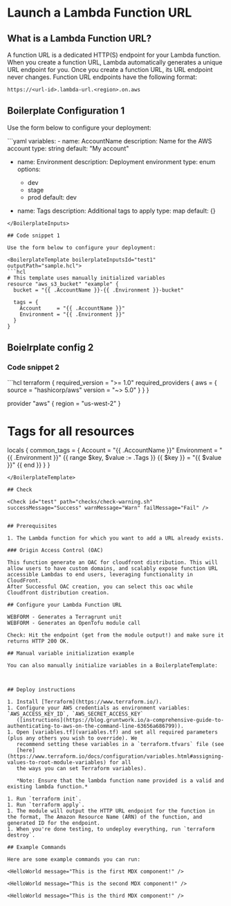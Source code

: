 # Launch a Lambda Function URL

## What is a Lambda Function URL?

A function URL is a dedicated HTTP(S) endpoint for your Lambda function. When you create a function URL, Lambda automatically generates a unique URL endpoint for you. Once you create a function URL, its URL endpoint never changes. Function URL endpoints have the following format:

```
https://<url-id>.lambda-url.<region>.on.aws
```

## Boilerplate Configuration 1

Use the form below to configure your deployment:

<BoilerplateInputs id="test1">
```yaml
variables:
  - name: AccountName
    description: Name for the AWS account
    type: string
    default: "My account"
    
  - name: Environment
    description: Deployment environment
    type: enum
    options:
      - dev
      - stage
      - prod
    default: dev
    
  - name: Tags
    description: Additional tags to apply
    type: map
    default: {}
```
</BoilerplateInputs>

## Code snippet 1

Use the form below to configure your deployment:

<BoilerplateTemplate boilerplateInputsId="test1" outputPath="sample.hcl">
```hcl
# This template uses manually initialized variables
resource "aws_s3_bucket" "example" {
  bucket = "{{ .AccountName }}-{{ .Environment }}-bucket"
  
  tags = {
    Account     = "{{ .AccountName }}"
    Environment = "{{ .Environment }}"
  }
}
```
</BoilerplateTemplate>

## Boielrplate config 2

<BoilerplateInputs id="test2" templatePath="." />

### Code snippet 2

<BoilerplateTemplate boilerplateInputsId="test2" outputPath="/a/b.hcl">
```hcl
terraform {
  required_version = ">= 1.0"
  required_providers {
    aws = {
      source  = "hashicorp/aws"
      version = "~> 5.0"
    }
  }
}

provider "aws" {
  region = "us-west-2"
}

# Tags for all resources
locals {
  common_tags = {
    Account     = "{{ .AccountName }}"
    Environment = "{{ .Environment }}"
    {{ range $key, $value := .Tags }}
    {{ $key }} = "{{ $value }}"
    {{ end }}
  }
}
```
</BoilerplateTemplate>

## Check

<Check id="test" path="checks/check-warning.sh" successMessage="Success" warnMessage="Warn" failMessage="Fail" />


## Prerequisites

1. The Lambda function for which you want to add a URL already exists.

### Origin Access Control (OAC)

This function generate an OAC for cloudfront distribution. This will allow users to have custom domains, and scalably expose function URL accessible Lambdas to end users, leveraging functionality in CloudFront.
After Successful OAC creation, you can select this oac while Cloudfront distribution creation.

## Configure your Lambda Function URL

WEBFORM - Generates a Terragrunt unit 
WEBFORM - Generates an OpenTofu module call

Check: Hit the endpoint (get from the module output!) and make sure it returns HTTP 200 OK.

## Manual variable initialization example

You can also manually initialize variables in a BoilerplateTemplate:



## Deploy instructions

1. Install [Terraform](https://www.terraform.io/).
1. Configure your AWS credentials as environment variables: `AWS_ACCESS_KEY_ID`, `AWS_SECRET_ACCESS_KEY`
   ([instructions](https://blog.gruntwork.io/a-comprehensive-guide-to-authenticating-to-aws-on-the-command-line-63656a686799)).
1. Open [variables.tf](variables.tf) and set all required parameters (plus any others you wish to override). We
   recommend setting these variables in a `terraform.tfvars` file (see
   [here](https://www.terraform.io/docs/configuration/variables.html#assigning-values-to-root-module-variables) for all
   the ways you can set Terraform variables).

   *Note: Ensure that the lambda function name provided is a valid and existing lambda function.* 

1. Run `terraform init`.
1. Run `terraform apply`.
1. The module will output the HTTP URL endpoint for the function in the format, The Amazon Resource Name (ARN) of the function, and generated ID for the endpoint.
1. When you're done testing, to undeploy everything, run `terraform destroy`.

## Example Commands

Here are some example commands you can run:

<HelloWorld message="This is the first MDX component!" />

<HelloWorld message="This is the second MDX component!" />

<HelloWorld message="This is the third MDX component!" />



